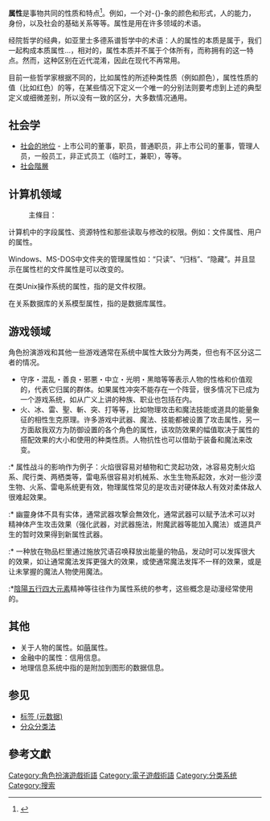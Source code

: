 {{original research|time=2015-10-16T04:35:12+00:00}}
{{不是|性质}}
{{NoteTA
|G1 = IT
}}
'''属性'''是事物共同的性质和特点<ref>{{cite web |title=屬性 |url=https://pedia.cloud.edu.tw/Entry/Detail/?title=%E5%B1%AC%E6%80%A7 |website=教育百科 |publisher=中華民國教育部 |location=臺灣 |language=zh-hant |date=2003年6月 |quote=事物具有的本質 |accessdate=2020-07-17 |archive-date=2020-07-17 |archive-url=https://web.archive.org/web/20200717081946/https://pedia.cloud.edu.tw/Entry/Detail/?title=%E5%B1%AC%E6%80%A7 |dead-url=no }}</ref>。例如，一个对-{}-象的颜色和形式，人的能力，身份，以及社会的基础关系等等。属性是用在许多领域的术语。

经院哲学的经典，如亚里士多德系谱哲学中的术语：人的属性的本质是属于，我们一起构成本质属性...，相对的，属性本质并不属于个体所有，而称拥有的这一特点。然而，这种区别在近代混淆，因此在现代不再常用。

目前一些哲学家根据不同的，比如属性的所述种类性质（例如颜色），属性性质的值（比如红色）的等，在某些情况下定义一个唯一的分别法则要考虑到上述的典型定义或细微差别，所以没有一致的区分，大多数情况通用。

== 社会学 ==
* [[社會地位|社会的地位]] - 上市公司的董事，职员，普通职员，非上市公司的董事，管理人员，一般员工，非正式员工（临时工，兼职），等等。
* [[社會階層|社会階層]]

== 计算机领域 ==
:主條目：{{Link-en|属性 (计算机科学)|Attribute (computing)|属性}}
计算机中的字段属性、资源特性和那些读取与修改的权限。例如：文件属性、用户的属性。

Windows、MS-DOS中文件夹的管理属性如：“只读”、“归档”、“隐藏”。并且显示在属性栏的文件属性是可以改变的。

在类Unix操作系统的属性，指的是文件权限。

在关系数据库的关系模型属性，指的是数据库属性。

== 游戏领域 ==
角色扮演游戏和其他一些游戏通常在系统中属性大致分为两类，但也有不区分这二者的情况。
* 守序・混乱・善良・邪悪・中立・光明・黑暗等等表示人物的性格和价值观的，代表它归属的群体。如果属性冲突不能存在一个阵营，很多情况下已成为一个游戏系统，如从广义上讲的种族、职业也包括在内。
* 火、冰、雷、聖、斬、突、打等等，比如物理攻击和魔法技能或道具的能量象征的相性生克原理。许多游戏中武器、魔法、技能都被设置了攻击属性，另一方面敌我双方为防御设置的各个角色的属性，该攻防效果的幅值取决于属性的搭配效果的大小和使用的种类性质。人物抗性也可以借助于装备和魔法来改变。
:* 属性战斗的影响作为例子：火焰很容易对植物和亡灵起功效，冰容易克制火焰系、爬行类、两栖类等，雷电系很容易对机械系、水生生物系起效，水对一些沙漠生物、火系、雷电系统更有效，物理属性常见的是攻击对硬体敌人有效对柔体敌人很难起效果。
:* 幽靈身体不具有实体，通常武器攻撃会無效化，通常武器可以赋予法术可以对精神体产生攻击效果（强化武器，对武器施法，附魔武器等能加入魔法）或道具产生的暂时效果得到新属性武器。
:* 一种放在物品栏里通过施放咒语召唤释放出能量的物品，发动时可以发挥很大的效果，如让通常魔法发挥更强大的效果，或使通常魔法发挥不一样的效果，或是让未掌握的魔法人物使用魔法。
:*[[陰陽|陰陽]][[五行|五行]][[四大元素|四大元素]]精神等往往作为属性系统的参考，这些概念是动漫经常使用的。

== 其他 ==
* 关于人物的属性。如[[萌|萌]]属性。
* 金融中的属性：信用信息。
* 地理信息系统中指的是附加到图形的数据信息。

== 参见 ==
* [[標籤_(元數據)|标签 (元数据)]]
* [[分众分类法|分众分类法]]

==參考文獻==
{{reflist}}

[[Category:角色扮演遊戲術語|Category:角色扮演遊戲術語]]
[[Category:電子遊戲術語|Category:電子遊戲術語]]
[[Category:分类系统|Category:分类系统]]
[[Category:搜索|Category:搜索]]